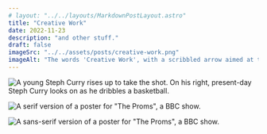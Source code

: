 ```yaml
---
# layout: "../../layouts/MarkdownPostLayout.astro"
title: "Creative Work"
date: 2022-11-23
description: "and other stuff."
draft: false
imageSrc: "../../assets/posts/creative-work.png"
imageAlt: "The words 'Creative Work', with a scribbled arrow aimed at the words '& Other Stuff'"
---
```


![A young Steph Curry rises up to take the shot. On his right, present-day Steph Curry looks on as he dribbles a basketball.](../../assets/posts/curry.png)

![A serif version of a poster for "The Proms", a BBC show.](../../assets/posts/proms1.png)

![A sans-serif version of a poster for "The Proms", a BBC show.](../../assets/posts/proms2.png)
